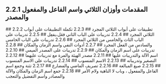 ## 2.2.1 المقدمات وأوزان الثلاثي واسم الفاعل والمفعول والمصدر
<YouTube videoId='Bfysw-8HiFU' opts={opts} />
## 2.2.2 تطبيقات على أبواب الثلاثي المجرد
<YouTube videoId='QGybvQ5JsIY' opts={opts} />
## 2.2.3 تكملة التطبيقات على أبواب الثلاثي المجرد
<YouTube videoId='rKDqD9jtMMw' opts={opts} />
## 2.2.4 تدريبات على الباب الثاني فعَل،يفعِل
<YouTube videoId='HGnujLlu3cc' opts={opts} />
## 2.2.5 تدريبات على الباب الثاث والخامس من الثلاثي المجرد
<YouTube videoId='7UKy5TYGdEc' opts={opts} />
## 2.2.6 تدريبات على الباب الخامس والسادس من الفعل المجرد
<YouTube videoId='6uxpK4oRd3w' opts={opts} />
## 2.2.7 أدوات النفي واسم الزمان والمكان
<YouTube videoId='oDHzwA4z0bk' opts={opts} />
## 2.2.8 تدريبات على اسم الزمان والمكان
<YouTube videoId='pIqMGJGzp5Y' opts={opts} />
## 2.2.9 تدريبات على المصدر الميمي
<YouTube videoId='OPg3_rM2iiw' opts={opts} />
## 2.2.10 اسم الآلة والتدريبات عليها
<YouTube videoId='a_Y-RN_8KK0' opts={opts} />
## 2.2.11 مصدر الهيئة والمرة مع تدريبات عليهما
<YouTube videoId='x5w_rBdElIU' opts={opts} />
## 2.2.12 التصغير وتدريباته
<YouTube videoId='kNb3X4nj6Lo' opts={opts} />
## 2.2.13 الاسم المنسوب
<YouTube videoId='-_jrDM1hAIs' opts={opts} />
## 2.2.14 تدريبات على الاسم المنسوب
<YouTube videoId='ORGCaYkUd4Y' opts={opts} />
## 2.2.15 صيغ المبالغة
<YouTube videoId='q2BRWLvooz4' opts={opts} />
## 2.2.16 تصريف الماضي والمضارع
<YouTube videoId='nXQ3c0S8GAY' opts={opts} />
## 2.2.17 تثنة وجمع اسم الفاعل والمفعول ، وباب لا الناهية ولام الأمر
<YouTube videoId='8qWymZFVE8A' opts={opts} />
## 2.2.18 جمع اسم الزمان والمكان والآلة والمصادر واسم التفضيل والتعجب
<YouTube videoId='9I6zF5xT_84' opts={opts} />
